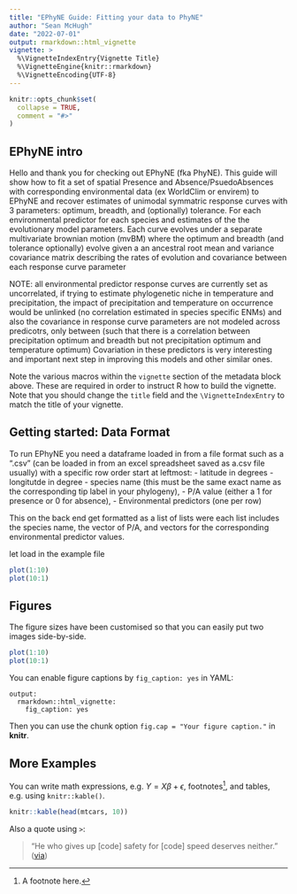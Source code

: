 ```yaml
---
title: "EPhyNE Guide: Fitting your data to PhyNE"
author: "Sean McHugh"
date: "2022-07-01"
output: rmarkdown::html_vignette
vignette: >
  %\VignetteIndexEntry{Vignette Title}
  %\VignetteEngine{knitr::rmarkdown}
  %\VignetteEncoding{UTF-8}
---
```


```r
knitr::opts_chunk$set(
  collapse = TRUE,
  comment = "#>"
)
```

## EPhyNE intro


Hello and thank you for checking out EPhyNE (fka PhyNE). This guide will show how to fit a set of spatial Presence and Absence/PsuedoAbsences with corresponding environmental data (ex WorldClim or envirem) to EPhyNE and recover estimates of unimodal symmatric response curves with 3 parameters: optimum, breadth, and (optionally) tolerance. For each environmental predictor for each species and estimates of the the evolutionary model parameters. Each curve evolves under a separate multivariate brownian motion (mvBM) where the optimum and breadth (and tolerance optionally) evolve given a an ancestral root mean and variance covariance matrix describing the rates of evolution and covariance between each response curve parameter 


NOTE: all environmental predictor response curves are currently set as uncorrelated, if trying to estimate phylogenetic niche in temperature and precipitation, the impact of precipitation and temperature on occurrence would be unlinked (no correlation estimated in species specific ENMs) and also the covariance in response curve parameters are not modeled across predicotrs, only between (such that there is a correlation between precipitation optimum and breadth but not precipitation optimum and temperature optimum)
Covariation in these predictors is very interesting and important next step in improving this models and other similar ones.



Note the various macros within the `vignette` section of the metadata block above. These are required in order to instruct R how to build the vignette. Note that you should change the `title` field and the `\VignetteIndexEntry` to match the title of your vignette.

## Getting started: Data Format

To run EPhyNE you need a dataframe loaded in from a file format such as a ".csv" (can be loaded in from an excel spreadsheet saved as a.csv file usually) with a specific row order start at leftmost: 
-   latitude in degrees
-   longitutde in degree
-   species name (this must be the same exact name as the corresponding tip label in your phylogeny), 
-   P/A value (either a 1 for presence or 0 for absence), 
-   Environmental predictors (one per row)

This on the back end get formatted as a list of lists were each list includes the species name, the vector of P/A, and vectors for the corresponding environmental predictor values.

let load in the example file

```r
plot(1:10)
plot(10:1)
```


## Figures

The figure sizes have been customised so that you can easily put two images side-by-side. 

```r
plot(1:10)
plot(10:1)
```

You can enable figure captions by `fig_caption: yes` in YAML:

    output:
      rmarkdown::html_vignette:
        fig_caption: yes

Then you can use the chunk option `fig.cap = "Your figure caption."` in **knitr**.

## More Examples

You can write math expressions, e.g. $Y = X\beta + \epsilon$, footnotes^[A footnote here.], and tables, e.g. using `knitr::kable()`.

```r
knitr::kable(head(mtcars, 10))
```

Also a quote using `>`:

> "He who gives up [code] safety for [code] speed deserves neither."
([via](https://twitter.com/hadleywickham/status/504368538874703872))
